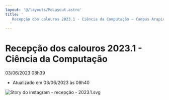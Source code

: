 ```yaml
---
layout: '@/layouts/MdLayout.astro'
title: '
   Recepção dos calouros 2023.1 - Ciência da Computação — Campus Arapiraca
  '
---
```






Recepção dos calouros 2023.1 - Ciência da Computação
====================================================







  


 03/06/2023 08h39
 

 - Atualizado em 03/06/2023 às 08h40
 


<a class="whatsapp" href="whatsapp://send?text=https://arapiraca.ufal.br/graduacao/ciencia-da-computacao/institucional/informes/recepcao-dos-calouros-2023-1-ciencia-da-computacao Recepção dos calouros 2023.1 - Ciência da Computação" target="_blank">
 <i aria-hidden="true" class="fa fa-brands fa-whatsapp">
 </i>
</a>

<a class="facebook" href="http://www.facebook.com/sharer.php?u=https://arapiraca.ufal.br/graduacao/ciencia-da-computacao/institucional/informes/recepcao-dos-calouros-2023-1-ciencia-da-computacao" target="_blank">
 <i aria-hidden="true" class="fa fa-brands fa-facebook">
 </i>
</a>

<a class="twitter" href="https://twitter.com/share?url=https://arapiraca.ufal.br/graduacao/ciencia-da-computacao/institucional/informes/recepcao-dos-calouros-2023-1-ciencia-da-computacao&amp;text=Recepção dos calouros 2023.1 - Ciência da Computação&amp;hashtags=ufaloficial" target="_blank">
 <i aria-hidden="true" class="fa fa-brands fa-twitter">
 </i>
</a>

<a class="linkedin" href="https://www.linkedin.com/cws/share?url=https://arapiraca.ufal.br/graduacao/ciencia-da-computacao/institucional/informes/recepcao-dos-calouros-2023-1-ciencia-da-computacao" target="_blank">
 <i aria-hidden="true" class="fa fa-brands fa-linkedin">
 </i>
</a>






![Story do instagram - recepção - 2023.1.svg](https://arapiraca.ufal.br/graduacao/ciencia-da-computacao/documentos/imagens/story-do-instagram-recepcao-2023-1.svg/@@images/ef645fc0-8d5c-4116-a54b-8934beb5f130.svg "Story do instagram - recepção - 2023.1.svg")

















